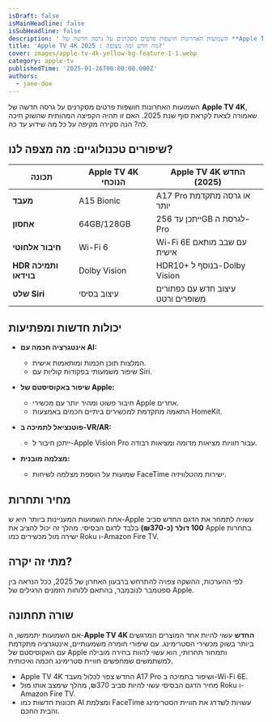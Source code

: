 ```yaml
---
isDraft: false
isMainHeadline: false
isSubHeadline: false
description: ' השמועות האחרונות חושפות פרטים מסקרנים על גרסה חדשה של **Apple TV 4K**, שאמורה לצאת לקראת סוף שנת 2025. האם זו תהיה הקפיצה המהותית שהשוק חיכ'
title: 'Apple TV 4K 2025 : מה חדש ומה מצופה?'
cover: images/apple-tv-4k-yellow-bg-feature-1-1.webp
category: apple-tv
publishedTime: '2025-01-26T00:00:00.000Z'
authors:
  - jane-doe
---
```


השמועות האחרונות חושפות פרטים מסקרנים על גרסה חדשה של **Apple TV 4K**, שאמורה לצאת לקראת סוף שנת 2025. האם זו תהיה הקפיצה המהותית שהשוק חיכה לה? הנה סקירה מקיפה על כל מה שידוע עד כה.

## שיפורים טכנולוגיים: מה מצפה לנו?

| **תכונה** | **Apple TV 4K הנוכחי** | **Apple TV 4K החדש (2025)** |
| --- | --- | --- |
| **מעבד** | A15 Bionic | A17 Pro או גרסה מתקדמת יותר |
| **אחסון** | 64GB/128GB | ייתכן עד 256GB לגרסת ה-Pro |
| **חיבור אלחוטי** | Wi-Fi 6 | Wi-Fi 6E עם שבב מותאם אישית |
| **HDR ותמיכה בוידאו** | Dolby Vision | HDR10+ בנוסף ל-Dolby Vision |
| **שלט Siri** | עיצוב בסיסי | עיצוב חדש עם כפתורים משופרים ורטט |

## יכולות חדשות ומפתיעות

- **אינטגרציה חכמה עם AI:**
    
    - המלצות תוכן חכמות ומותאמות אישית.
    - שיפור משמעותי בפקודות קוליות עם Siri.
- **שיפור באקוסיסטם של Apple:**
    
    - חיבור פשוט ומהיר יותר עם מכשירי Apple אחרים.
    - התאמה מתקדמת למכשירים ביתיים חכמים באמצעות HomeKit.
- **פוטנציאל לתמיכה ב-VR/AR:**
    
    - ייתכן חיבור ל-Apple Vision Pro עבור חוויות מציאות מדומה ומציאות רבודה.
- **מצלמה מובנית:**
    
    - שמועות על הוספת מצלמה לשיחות FaceTime ישירות מהטלוויזיה.

## מחיר ותחרות

אחת השמועות המעניינות ביותר היא ש-Apple עשויה לתמחר את הדגם החדש סביב **100 דולר (כ-₪370)** בלבד לדגם הבסיסי. מהלך זה יכול להציב את Apple בתחרות ישירה מול מכשירים כמו Roku ו-Amazon Fire TV.

## מתי זה יקרה?

לפי ההערכות, ההשקה צפויה להתרחש ברבעון האחרון של 2025, ככל הנראה בין ספטמבר לנובמבר, בהתאם ללוחות הזמנים הרגילים של Apple.

## שורה תחתונה

אם השמועות יתממשו, ה-**Apple TV 4K החדש** עשוי להיות אחד המוצרים המרגשים ביותר בשוק מכשירי הסטרימינג. עם שיפורי חומרה משמעותיים, אינטגרציה מתקדמת עם האקוסיסטם של Apple ותמחור תחרותי, הוא עשוי להוות בחירה מובילה למשתמשים שמחפשים חוויית סטרימינג חכמה ואיכותית.

- Apple TV 4K החדש צפוי לכלול מעבד A17 Pro ושיפור בתמיכה ב-Wi-Fi 6E.
- מחיר הדגם הבסיסי עשוי להיות סביב ₪370, מהלך שימצב אותו מול Roku ו-Amazon Fire TV.
- תכונות חדשות כמו AI ומצלמת FaceTime עשויות לשדרג את חוויית הסטרימינג והבית החכם.
